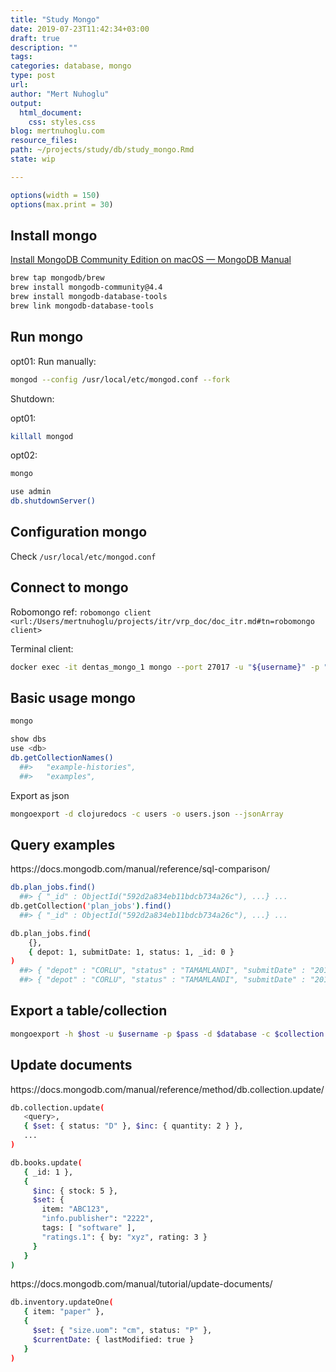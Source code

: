 ```yaml
---
title: "Study Mongo"
date: 2019-07-23T11:42:34+03:00 
draft: true
description: ""
tags:
categories: database, mongo
type: post
url:
author: "Mert Nuhoglu"
output:
  html_document:
    css: styles.css
blog: mertnuhoglu.com
resource_files:
path: ~/projects/study/db/study_mongo.Rmd
state: wip

---
```


<style>
  .main-container {
    max-width: 1600px !important;
  }
</style>

``` r
options(width = 150)
options(max.print = 30)
``` 

## Install mongo

[Install MongoDB Community Edition on macOS — MongoDB Manual](https://docs.mongodb.com/manual/tutorial/install-mongodb-on-os-x/)

```bash
brew tap mongodb/brew
brew install mongodb-community@4.4
brew install mongodb-database-tools
brew link mongodb-database-tools
```

## Run mongo 

opt01: Run manually:

```bash
mongod --config /usr/local/etc/mongod.conf --fork
```

Shutdown:

opt01:

```bash
killall mongod
```

opt02:

```bash
mongo
```

```bash
use admin
db.shutdownServer()
```

## Configuration mongo

Check `/usr/local/etc/mongod.conf`

## Connect to mongo 

Robomongo ref: `robomongo client <url:/Users/mertnuhoglu/projects/itr/vrp_doc/doc_itr.md#tn=robomongo client>`

Terminal client:

``` bash
docker exec -it dentas_mongo_1 mongo --port 27017 -u "${username}" -p "${pass}" ${database}
``` 

## Basic usage mongo

```bash
mongo
```

```bash
show dbs
use <db>
db.getCollectionNames()
  ##> 	"example-histories",
  ##> 	"examples",
```

Export as json

```bash
mongoexport -d clojuredocs -c users -o users.json --jsonArray 
```


## Query examples
 
https://docs.mongodb.com/manual/reference/sql-comparison/

``` bash
db.plan_jobs.find()
  ##> { "_id" : ObjectId("592d2a834eb11bdcb734a26c"), ...} ...
db.getCollection('plan_jobs').find()
  ##> { "_id" : ObjectId("592d2a834eb11bdcb734a26c"), ...} ...
``` 

``` bash
db.plan_jobs.find(
    {},
    { depot: 1, submitDate: 1, status: 1, _id: 0 }
)
  ##> { "depot" : "CORLU", "status" : "TAMAMLANDI", "submitDate" : "2017-05-30 11:12:37" }
  ##> { "depot" : "CORLU", "status" : "TAMAMLANDI", "submitDate" : "2017-05-24 14:20:04" }
``` 

## Export a table/collection

``` bash
mongoexport -h $host -u $username -p $pass -d $database -c $collection -o $collection.json --jsonArray 
``` 

## Update documents

https://docs.mongodb.com/manual/reference/method/db.collection.update/

``` bash
db.collection.update(
   <query>,
   { $set: { status: "D" }, $inc: { quantity: 2 } },
   ...
)
``` 

``` bash
db.books.update(
   { _id: 1 },
   {
     $inc: { stock: 5 },
     $set: {
       item: "ABC123",
       "info.publisher": "2222",
       tags: [ "software" ],
       "ratings.1": { by: "xyz", rating: 3 }
     }
   }
)
``` 

https://docs.mongodb.com/manual/tutorial/update-documents/

``` bash
db.inventory.updateOne(
   { item: "paper" },
   {
     $set: { "size.uom": "cm", status: "P" },
     $currentDate: { lastModified: true }
   }
)
``` 

